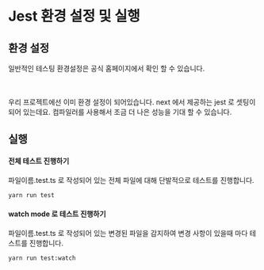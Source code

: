 
# Jest 환경 설정 및 실행

## 환경 설정

일반적인 테스팅 환경설정은 공식 홈페이지에서 확인 할 수 있습니다.
<Link label={'[Jest] Getting started'} href={'https://jestjs.io/docs/getting-started'}/>
<br/>
<br/>
우리 프로젝트에선 이미 환경 설정이 되어있습니다. next 에서 제공하는 jest 로 셋팅이 되어 있는데요. <Link label={'swc'} href={'https://nextjs.org/docs/architecture/nextjs-compiler'}/> 컴파일러를 사용해서 조금 더 나은 성능을 기대 할 수 있습니다.
<Link label={'[Jest] Next.js with Rust compiler'} href={'https://www.jest-preview.com/docs/examples/nextjs/'}/>


## 실행

#### 전체 테스트 진행하기

파일이름.test.ts 로 작성되어 있는 전체 파일에 대해 단발적으로 테스트를 진행합니다.

```bash
yarn run test
```

#### watch mode 로 테스트 진행하기

파일이름.test.ts 로 작성되어 있는 변경된 파일을 감지하여 변경 사항이 있을때 마다 테스트를 진행합니다.

```bash
yarn run test:watch
```
